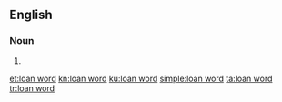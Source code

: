 ==English==

===Noun===
{{en-noun|head=[[loan]] [[word]]}}

# {{alternative form of|loanword|lang=en}}

[[et:loan word]]
[[kn:loan word]]
[[ku:loan word]]
[[simple:loan word]]
[[ta:loan word]]
[[tr:loan word]]